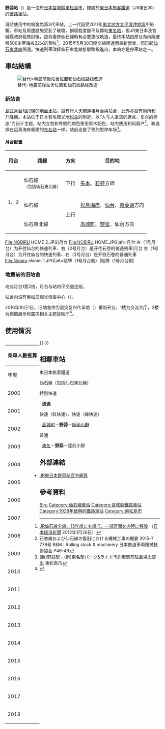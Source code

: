 {{noteTA
|T=zh-tw:野蒜車站; zh-cn:野蒜站; zh-hk:野蒜站;
|1=zh-tw:野蒜車站; zh-cn:野蒜站; zh-hk:野蒜站;
}}
{{日本車站資訊
|公司色     = green
|文字色     =
|站名       = 野蒜站
|圖片       = 野蒜駅新駅舎.JPG
|pxl        = 
|圖片說明   = 重建後被移入內陸的新野蒜站外貌（2015年5月30日）。
|日文原名   = 野蒜
|平假名     = のびる 
|羅馬拼音   = Nobiru
|前一站距離 = 1.2
|前一站     = [[東名站|東名]]
|後一站     = [[陸前小野站|陸前小野]]
|後一站距離 = 2.6
|電報略號   = ノル
|車站編號   = 
|所屬公司   = [[東日本旅客鐵道|東日本旅客鐵道]]（JR東日本）
|所屬路線   = {{Color|deepskyblue|■}}[[仙石線|仙石線]]<br>{{Color|mediumseagreen|■}}{{Color|deepskyblue|■}}[[仙石東北線|仙石東北線]]
|距離       = 33.4公里（起點站：[[青葉通站|青葉通]]）<br>31.6
|起站       = [[仙台站|仙台]]經[[鹽釜站|鹽釜]]
|所在地     = [[宮城縣|宮城縣]][[東松島市|東松島市]]野蒜字後澤
|車站構造   = [[地面車站|地面車站]]
|月台配置   = 1面2線
|啟用年月日 = 1928年4月10日
|廢止年月日 =
|乘客人數 = 77<ref>{{cite web|url=http://www.jreast.co.jp/passenger/index.html|title=各駅の乗車人員（2015年）|publisher=JR東日本|deadurl=yes|archiveurl=https://web.archive.org/web/20010506032321/http://www.jreast.co.jp/passenger/index.html|archivedate=2001-05-06}}</ref>
|統計年度   = 2015年
|備註       = 業務委託站
|全寬備註   = 1931年至1944年間曾改稱為「東北須磨站」。
}}

'''野蒜站'''（{{jpn|j=野蒜駅|hg=のびるえき|rm=Nobiru eki|f=y}}）是一位於[[日本|日本]][[宮城縣|宮城縣]][[東松島市|東松島市]]，隸屬於[[東日本旅客鐵道|東日本旅客鐵道]]（JR東日本）的[[鐵路車站|鐵路車站]]。

現時使用中的站舍為第3代車站，上一代因受2011年[[東北地方太平洋沖地震|東北地方太平洋沖地震]]所影響，車站及周邊設施受到了破壞，損壞程度雖不及鄰站[[東名站|東名站]]，但JR東日本及宮城縣政府經商討後，認為復修仙石線時有必要更改軌道，最终本站由原址向內陸遷移500米至海拔22米的現址<ref name="nikkei20120126">[http://www.nikkei.com/article/DGXNASDG26033_W2A120C1CC1000/ JR仙石線全線、15年度にも復旧、一部区間を内陸に移設] {{Wayback|url=http://www.nikkei.com/article/DGXNASDG26033_W2A120C1CC1000/ |date=20171006212310 }}（[[日本経済新聞|日本経済新聞]] 2012年1月26日）</ref>，2015年5月30日隨全線開通而重新營業，同日起[[仙石東北線|仙石東北線]]開通，快速列車改經仙石東北線接駁路段進出，本站亦是停車站之一。
== 車站結構 ==
[[File:JRSensekiLineSince2015.svg|替代=地震前後站舍位置和仙石线路线改造]]

=== 新站舍 ===
[[島式月台|島式月台]]1面2線的[[地面車站|地面車站]]，設有行人天橋連接月台與站舍，此外亦設有廁所和升降機。本站位于日本有名观光地[[松島|松岛]]的附近，以“人与人来流的据点，复兴的标志”为设计主题，站内立柱和外壁的颜色使用原木配色，站内使用和风窗户<ref>石巻線および仙石線の復旧における機械工事の概要 2015-7 778号 R&M : Rolling stock & machinery 日本鉄道車両機械技術協会 P46-49</ref>。和选择在远离海岸重建的[[東名站|东名站]]一样，站前设置了预约型停车场<ref>[http://www.city.higashimatsushima.miyagi.jp/topics_news/report/article/(%E6%96%B0)%E9%87%8E%E8%92%9C%E9%A7%85%E3%83%BB(%E6%96%B0)%E6%9D%B1%E5%90%8D%E9%A7%85%E3%83%91%E3%83%BC%E3%82%AF%E3%83%A9%E3%82%A4%E3%83%89%E4%BA%88%E7%B4%84%E5%9E%8B%E9%A7%85%E5%89%8D%E9%A7%90%E8%BB%8A%E5%A0%B4%E3%81%AE%E8%B2%B8%E5%87%BA (新)野蒜駅・(新)東名駅パーク&ライド予約型駅前駐車場の貸出] {{Wayback|url=http://www.city.higashimatsushima.miyagi.jp/topics_news/report/article/(%E6%96%B0)%E9%87%8E%E8%92%9C%E9%A7%85%E3%83%BB(%E6%96%B0)%E6%9D%B1%E5%90%8D%E9%A7%85%E3%83%91%E3%83%BC%E3%82%AF%E3%83%A9%E3%82%A4%E3%83%89%E4%BA%88%E7%B4%84%E5%9E%8B%E9%A7%85%E5%89%8D%E9%A7%90%E8%BB%8A%E5%A0%B4%E3%81%AE%E8%B2%B8%E5%87%BA |date=20160304220450 }}東松島市</ref>。

==== 月台配置 ====
{| rules="rows" class="wikitable"
!月台<!-- 事業者側による呼称 --->!!路線!!方向!!目的地
|-
! rowspan=3| 1、2
|{{Color|deepskyblue|■}}仙石線<br /><small>（包括{{Color|mediumseagreen|■}}{{Color|deepskyblue|■}}仙石東北線）</small>
| style="text-align:center" | 下行
|[[矢本站|矢本]]、[[石卷站|石卷]]方師
|-
|{{Color|deepskyblue|■}}仙石線
| rowspan=2 style="text-align:center" | 上行
|[[松島海岸站|松島海岸]]、[[仙台站|仙台]]、[[青葉通站|青葉通]]方向
|-
|{{Color|mediumseagreen|■}}{{Color|deepskyblue|■}}仙石東北線
|[[高城町站|高城町]]、[[鹽釜站|鹽釜]]、仙台方向
|}
<gallery>
File:NOBIRU HOME 2.JPG|月台
File:NOBIRU HOME.JPG|alt=月台  左（1号月台）为开往仙台的快速列車、右（2号月台）是开往石卷的普通列車|月台 左（1号月台）为开往仙台的快速列車、右（2号月台）是开往石卷的普通列車 
File:Nobiru ekimei 1.JPG|alt=站牌（1号月台側）|站牌（1号月台側）
</gallery>

=== 地震前的旧站舍 ===
岛式月台1面2线，月台与站内平交道连结。

站舍内设有奥松岛观光情报中心（{{Lang-ja|奥松島観光情報センター}}）。

2016年10月1日，旧站舍作为震灾复兴传承馆（{{Lang|ja|震災復興伝承館}}）重新开业。1楼为交流大厅，2楼为橱窗展示和震灾相关主题放映厅<ref name="161001densyokan">{{Cite news|url=http://www.kahoku.co.jp/tohokunews/201610/20161002_13043.html|title=＜震災遺構＞旧野蒜駅舎を改修　街の歩み発信|newspaper=河北新報|date=2016-10-02|accessdate=2017-02-06|archive-url=https://web.archive.org/web/20161004011110/http://www.kahoku.co.jp/tohokunews/201610/20161002_13043.html|archive-date=2016-10-04|dead-url=yes}}</ref>。

{{multiple image|image1=Nobiru Station Platform.jpg|width1=200|image2=Nobiru_Station_Platform_Ruins_20160104.jpg|width2=200|footer=<div style="text-align:left">震灾前後的旧站舍。（左）2009年7月、（右）2016年1月</div>|align=left}}

{{multiple image||width1=200|image2=Nobiru Station's damage of Tsunami 01.JPG|width2=200|image3=Nobiru Station Ruins 20160104.jpg|width3=200|footer=<div style="text-align:left">从横跨東名運河的不老橋拍摄的旧站舍<br />（左）2011年3月27日<br />（右）2016年1月：改为野蒜地域交流中心和全家東松島野蒜駅店。</div>|align=left}}
{{Clear}}{{Clear}}{{Clear}}{{Clear}}{{Clear}}{{Clear}}{{Clear}}{{Clear}}

== 使用情況 ==
<div style="float: left; text-align: center;">
{| class="wikitable" style="margin: 1em 0.2em; text-align: center; font-size: 85%;"
|- style="background: #ddd;"
! colspan="2" |乘車人數推算
|-
!年度
!一日平均人數
|-
|2000
|727
|-
|2001
|718
|-
|2002
|701
|-
|2003
|663
|-
|2004
|627
|-
|2005
|617
|-
|2006
|579
|-
|2007
|571
|-
|2008
|527
|-
|2009
|493
|-
|2010
|478
|-
|2011
|  --- <ref>受311地震影響，無法計算人數。</ref>
|-
|2012
|27
|-
|2013
|23
|-
|2014
|23
|-
|2015
|77
|-
|2016
|96
|-
|2017
|147
|-
|2018
|197
|}
</div>
{{-}}

== 相鄰車站 ==
; 東日本旅客鐵道
: {{Color|deepskyblue|■}}仙石線（包括{{Color|mediumseagreen|■}}{{Color|deepskyblue|■}}仙石東北線）
:: {{Color|red|□}}特別快速
::: '''通過'''
:: {{Color|red|■}}快速（紅快速）、{{Color|green|■}}快速（綠快速）
::: [[高城町站|高城町]]－'''野蒜'''－[[陸前小野站|陸前小野]]
:: {{Color|gray|■}}普通
::: [[東名站|東名]]－'''野蒜'''－陸前小野

==外部連結==
* [http://www.jreast.co.jp/estation/station/info.aspx?StationCd=1208 JR東日本野蒜站官方網頁] {{Wayback|url=http://www.jreast.co.jp/estation/station/info.aspx?StationCd=1208 |date=20201001072000 }} {{ja icon}}

==參考資料==
{{reflist}}

{{仙石線}}
{{仙石東北線}}
{{commonscat|Nobiru Station}}
{{DEFAULTSORT:Nobiru}}
[[Category:日本鐵路車站_No|Biru]]
[[Category:仙石線車站|Category:仙石線車站]]
[[Category:宮城縣鐵路車站|Category:宮城縣鐵路車站]]
[[Category:1928年啟用的鐵路車站|Category:1928年啟用的鐵路車站]]
[[Category:東松島市|Category:東松島市]]